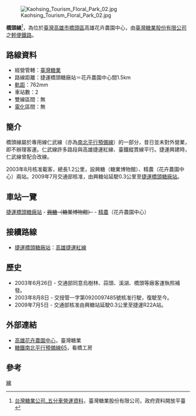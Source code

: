 [[File:Kaohsing_Tourism_Floral_Park_02.jpg|thumb]]

'''橋頭線'''<ref>[http://data.gov.tw/node/30043 台灣糖業公司_五分車營運資料]，臺灣糖業股份有限公司，政府資料開放平臺</ref>，為位於[[臺灣|臺灣]][[高雄市|高雄市]][[橋頭區|橋頭區]]高雄花卉農園中心，由[[臺灣糖業股份有限公司|臺灣糖業股份有限公司]]之[[輕便鐵路|輕便鐵路]]。

==路線資料==
*經營管轄：[[臺灣糖業股份有限公司|臺灣糖業]]
*路線距離：捷運橋頭糖廠站＝花卉農園中心間1.5km
*[[軌距|軌距]]：762mm
*車站數：2
*雙線區間：無
*[[電氣化鐵路|電化]]區間：無

== 簡介 ==
橋頭線屬於專用線仁武線（亦為[[南北平行預備線|南北平行預備線]]）的一部分，昔日並未對外營業，即不辦理客運。仁武線許多路段與高雄捷運紅線、臺鐵縱貫線平行。捷運興建時，仁武線曾配合改線。

2003年8月核准載客，總長1.2公里，設興糖（糖業博物館）、精農（花卉農園中心）兩站。2009年7月交通部核准，由興糖站延駛0.3公里至[[橋頭糖廠站|捷運橋頭糖廠站]]。

== 車站一覽 ==
[[捷運橋頭糖廠站|捷運橋頭糖廠站]] - <del>[[興糖車站|興糖]]（糖業博物館）</del> - [[精農車站|精農]]（花卉農園中心）

== 接續路線 ==
*[[橋頭糖廠站|捷運橋頭糖廠站]]：[[高雄捷運紅線|高雄捷運紅線]]

== 歷史 ==
*2003年6月26日 - 交通部同意烏樹林、蒜頭、溪湖、橋頭等廠客運執照補發。
*2003年8月8日 - 交授管一字第0920097485號核准行駛，復駛至今。
*2009年7月5日 - 交通部核准由興糖站延駛0.3公里至捷運R22A站。

== 外部連結 ==
*[http://www.taisugar.com.tw/chinese/CP.aspx?s=356&n=10464 高雄花卉農園中心]，臺灣糖業
*[http://blog.xuite.net/ticket0610/oldway/9881201 糖鐵南北平行預備線65]，看橋工房

== 參考==
<div class="references-small">
<references />
</div>
[[Category:台灣糖業鐵路路線|線]]
{{台灣糖業鐵道}}
